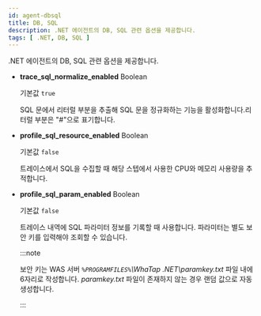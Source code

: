 ```yaml
---
id: agent-dbsql
title: DB, SQL
description: .NET 에이전트의 DB, SQL 관련 옵션을 제공합니다.
tags: [ .NET, DB, SQL ] 
---
```


.NET 에이전트의 DB, SQL 관련 옵션을 제공합니다.

* **trace_sql_normalize_enabled** <span class='type'>Boolean</span>

  기본값 `true`

  SQL 문에서 리터럴 부분을 추출해 SQL 문을 정규화하는 기능을 활성화합니다.리터럴 부분은 "#"으로 표기합니다.

* **profile_sql_resource_enabled** <span class='type'>Boolean</span>

  기본값 `false`

  트레이스에서 SQL을 수집할 때 해당 스텝에서 사용한 CPU와 메모리 사용량을 추적합니다.

* **profile_sql_param_enabled** <span class='type'>Boolean</span>

  기본값 `false`

  트레이스 내역에 SQL 파라미터 정보를 기록할 때 사용합니다. 파라미터는 별도 보안 키를 입력해야 조회할 수 있습니다.

  :::note

  보안 키는 WAS 서버 *`%PROGRAMFILES%`\WhaTap .NET\paramkey.txt* 파일 내에 6자리로 작성합니다. *paramkey.txt* 파일이 존재하지 않는 경우 랜덤 값으로 자동 생성합니다.
  
  :::